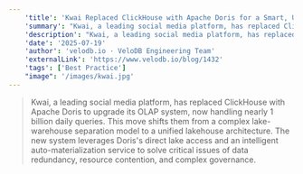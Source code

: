 ```yaml
---
    'title': 'Kwai Replaced ClickHouse with Apache Doris for a Smart, Unified Lakehouse Architecture'
    'summary': "Kwai, a leading social media platform, has replaced ClickHouse with Apache Doris to upgrade its OLAP system, now handling nearly 1 billion daily queries. This move shifts them from a complex lake-warehouse separation model to a unified lakehouse architecture. The new system leverages Doris's direct lake access and an intelligent auto-materialization service to solve critical issues of data redundancy, resource contention, and complex governance."
    'description': "Kwai, a leading social media platform, has replaced ClickHouse with Apache Doris to upgrade its OLAP system, now handling nearly 1 billion daily queries. This move shifts them from a complex lake-warehouse separation model to a unified lakehouse architecture. The new system leverages Doris's direct lake access and an intelligent auto-materialization service to solve critical issues of data redundancy, resource contention, and complex governance."
    'date': '2025-07-19'
    'author': 'velodb.io · VeloDB Engineering Team'
    'externalLink': 'https://www.velodb.io/blog/1432'
    'tags': ['Best Practice']
    "image": '/images/kwai.jpg'
---
```



> <BlogLink rel="noopener noreferrer" target='_blank' href='https://www.velodb.io/blog/1432'>Kwai, a leading social media platform, has replaced ClickHouse with Apache Doris to upgrade its OLAP system, now handling nearly 1 billion daily queries. This move shifts them from a complex lake-warehouse separation model to a unified lakehouse architecture. The new system leverages Doris's direct lake access and an intelligent auto-materialization service to solve critical issues of data redundancy, resource contention, and complex governance.<SeeMore /></BlogLink>